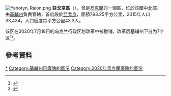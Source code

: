 [[Image:Yahotyn_Raion.png|thumb]]
'''亞戈京區'''（{{lang-uk|Яготинський район}}），曾是[[烏克蘭|烏克蘭]]的一個區，位於該國中北部，由[[基輔州|基輔州]]負責管轄，首府設於[[亞戈京|亞戈京]]，面積793.25平方公里，2015年人口33,434，人口密度每平方公里43.3人。

该区在2020年7月18日的乌克兰行政区划改革中被撤销，改革后基辅州下分为7个区<ref>{{Cite news|title=Про утворення та ліквідацію районів. Постанова Верховної Ради України № 807-ІХ.|url=http://www.golos.com.ua/article/333466|access-date=2020-10-03|date=2020-07-18|website=Голос України|language=uk|archive-date=2021-07-09|archive-url=https://web.archive.org/web/20210709121303/http://www.golos.com.ua/article/333466}}</ref><ref name="2020_reform_maps">{{cite web |title=Нові райони: карти + склад |url=https://www.minregion.gov.ua/press/news/novi-rajony-karty-sklad/ |publisher=Міністерство розвитку громад та територій України |language=uk |access-date=2022-05-11 |archive-date=2022-02-25 |archive-url=https://web.archive.org/web/20220225102502/https://www.minregion.gov.ua/press/news/novi-rajony-karty-sklad/ }}</ref>。

==參考資料==
{{Reflist}}

{{Coord|50|15|26|N|31|53|40|E|display=title}}
{{Kiev-geo-stub}}

{{DEFAULTSORT:Яготинський район}}
[[Category:亞戈京區|*]]
[[Category:基輔州已廢除的區份|Category:基輔州已廢除的區份]]
[[Category:2020年烏克蘭廢除的區份|Category:2020年烏克蘭廢除的區份]]